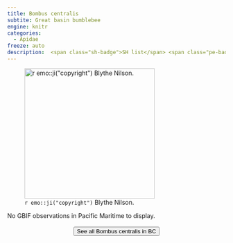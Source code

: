 ```yaml
---
title: Bombus centralis
subtite: Great basin bumblebee
engine: knitr
categories:
  - Apidae
freeze: auto
description:  <span class="sh-badge">SH list</span> <span class="pe-badge">PM Evidence</span>
---
```

![`r emo::ji("copyright")` Blythe Nilson.](https://inaturalist-open-data.s3.amazonaws.com/photos/213738911/large.jpg){height=300}



No GBIF observations in Pacific Maritime to display.
<br><br>
<center>


<a href="https://inaturalist.ca/observations?place_id=7085&subview=map&taxon_id=321463"><button type="button" class="btn btn-secondary">See all Bombus centralis in BC <i class="fa-solid fa-arrow-up-right-from-square"></i> </button></a>
</center>
